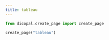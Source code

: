 ```yaml
---
title: tableau
---
```



```python
from dicopal.create_page import create_page

create_page("tableau")
```

